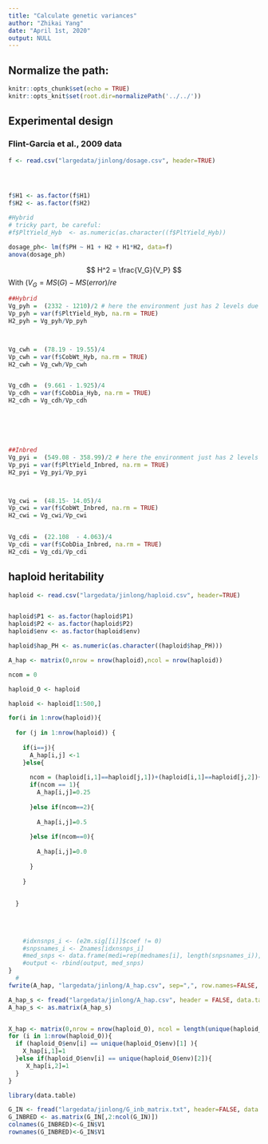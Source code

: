 ```yaml
---
title: "Calculate genetic variances"
author: "Zhikai Yang"
date: "April 1st, 2020"
output: NULL
---
```



## Normalize the path:

```r
knitr::opts_chunk$set(echo = TRUE) 
knitr::opts_knit$set(root.dir=normalizePath('../../')) 
```


## Experimental design






### Flint-Garcia et al., 2009 data



```r
f <- read.csv("largedata/jinlong/dosage.csv", header=TRUE)




f$H1 <- as.factor(f$H1)
f$H2 <- as.factor(f$H2)

#Hybrid
# tricky part, be careful:
#f$PltYield_Hyb  <- as.numeric(as.character((f$PltYield_Hyb))

dosage_ph<- lm(f$PH ~ H1 + H2 + H1*H2, data=f)
anova(dosage_ph)


```

$$
H^2 = \frac{V_G}{V_P}
$$
With $(V_G =  MS(G) - MS(error)/re$ 

```r
##Hybrid
Vg_pyh =  (2332 - 1210)/2 # here the environment just has 2 levels due to missing data in other 2 environments, thus r*e=1*2=2
Vp_pyh = var(f$PltYield_Hyb, na.rm = TRUE)
H2_pyh = Vg_pyh/Vp_pyh



Vg_cwh =  (78.19 - 19.55)/4 
Vp_cwh = var(f$CobWt_Hyb, na.rm = TRUE)
H2_cwh = Vg_cwh/Vp_cwh


Vg_cdh =  (9.661 - 1.925)/4 
Vp_cdh = var(f$CobDia_Hyb, na.rm = TRUE)
H2_cdh = Vg_cdh/Vp_cdh






##Inbred
Vg_pyi =  (549.08 - 358.99)/2 # here the environment just has 2 levels due to missing data in other 2 environments, thus r*e=1*2=2
Vp_pyi = var(f$PltYield_Inbred, na.rm = TRUE)
H2_pyi = Vg_pyi/Vp_pyi



Vg_cwi =  (48.15- 14.05)/4 
Vp_cwi = var(f$CobWt_Inbred, na.rm = TRUE)
H2_cwi = Vg_cwi/Vp_cwi


Vg_cdi =  (22.108  - 4.063)/4 
Vp_cdi = var(f$CobDia_Inbred, na.rm = TRUE)
H2_cdi = Vg_cdi/Vp_cdi

```


## haploid heritability
```r
haploid <- read.csv("largedata/jinlong/haploid.csv", header=TRUE)


haploid$P1 <- as.factor(haploid$P1)
haploid$P2 <- as.factor(haploid$P2)
haploid$env <- as.factor(haploid$env)

haploid$hap_PH <- as.numeric(as.character((haploid$hap_PH)))

A_hap <- matrix(0,nrow = nrow(haploid),ncol = nrow(haploid))

ncom = 0

haploid_O <- haploid

haploid <- haploid[1:500,]

for(i in 1:nrow(haploid)){
  
  for (j in 1:nrow(haploid)) {
    
    if(i==j){
      A_hap[i,j] <-1
    }else{
      
      ncom = (haploid[i,1]==haploid[j,1])+(haploid[i,1]==haploid[j,2])+(haploid[i,2]==haploid[j,1])+(haploid[i,2]==haploid[j,2])
      if(ncom == 1){
        A_hap[i,j]=0.25
        
      }else if(ncom==2){
        
        A_hap[i,j]=0.5
        
      }else if(ncom==0){
        
        A_hap[i,j]=0.0
        
      }
      
    }
    
    
  }
  
  
  
  
    #idxnsnps_i <- (e2m.sig[[i]]$coef != 0)
    #snpsnames_i <- Znames[idxnsnps_i]
    #med_snps <- data.frame(medi=rep(mednames[i], length(snpsnames_i)), snps_for_medi=snpsnames_i)
    #output <- rbind(output, med_snps)
}
  #
fwrite(A_hap, "largedata/jinlong/A_hap.csv", sep=",", row.names=FALSE, col.names = FALSE, quote=FALSE)

A_hap_s <- fread("largedata/jinlong/A_hap.csv", header = FALSE, data.table=FALSE)
A_hap_s <- as.matrix(A_hap_s)


X_hap <- matrix(0,nrow = nrow(haploid_O), ncol = length(unique(haploid_O$env)))
for (i in 1:nrow(haploid_O)){
  if (haploid_O$env[i] == unique(haploid_O$env)[1] ){
    X_hap[i,1]=1
  }else if(haploid_O$env[i] == unique(haploid_O$env)[2]){
     X_hap[i,2]=1
  }
}

```


```r
library(data.table)

G_IN <- fread("largedata/jinlong/G_inb_matrix.txt", header=FALSE, data.table = FALSE)
G_INBRED <- as.matrix(G_IN[,2:ncol(G_IN)])
colnames(G_INBRED)<-G_IN$V1
rownames(G_INBRED)<-G_IN$V1

```



